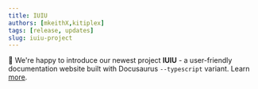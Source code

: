 ```yaml
---
title: IUIU
authors: [mkeithX,kitiplex]
tags: [release, updates]
slug: iuiu-project
---
```


🎉 We're happy to introduce our newest project **IUIU** - a user-friendly documentation website built with Docusaurus ``--typescript`` variant. Learn [more](https://kitiplex.github.io/iuiu/).

